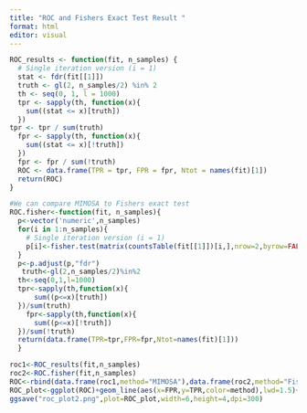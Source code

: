 ```yaml
---
title: "ROC and Fishers Exact Test Result "
format: html
editor: visual
---
```



```r
ROC_results <- function(fit, n_samples) {
  # Single iteration version (i = 1)
  stat <- fdr(fit[[1]])
  truth <- gl(2, n_samples/2) %in% 2
  th <- seq(0, 1, l = 1000)
  tpr <- sapply(th, function(x){
    sum((stat <= x)[truth])
  })
tpr <- tpr / sum(truth)
  fpr <- sapply(th, function(x){
    sum((stat <= x)[!truth])
  })
  fpr <- fpr / sum(!truth)
  ROC <- data.frame(TPR = tpr, FPR = fpr, Ntot = names(fit)[1])
  return(ROC)
} 

#We can compare MIMOSA to Fishers exact test 
ROC.fisher<-function(fit, n_samples){
  p<-vector('numeric',n_samples)
  for(i in 1:n_samples){
    # Single iteration version (i = 1)
    p[i]<-fisher.test(matrix(countsTable(fit[[1]])[i,],nrow=2,byrow=FALSE),alternative="less")$p
  }
  p<-p.adjust(p,"fdr")
   truth<-gl(2,n_samples/2)%in%2
  th<-seq(0,1,l=1000)
  tpr<-sapply(th,function(x){
      sum((p<=x)[truth])
  })/sum(truth)
    fpr<-sapply(th,function(x){
      sum((p<=x)[!truth])
  })/sum(!truth)
  return(data.frame(TPR=tpr,FPR=fpr,Ntot=names(fit)[1]))
  }

roc1<-ROC_results(fit,n_samples)
roc2<-ROC.fisher(fit,n_samples)
ROC<-rbind(data.frame(roc1,method="MIMOSA"),data.frame(roc2,method="Fisher"))
ROC_plot<-ggplot(ROC)+geom_line(aes(x=FPR,y=TPR,color=method),lwd=1.5)+facet_wrap(~Ntot)+theme_bw()
ggsave("roc_plot2.png",plot=ROC_plot,width=6,height=4,dpi=300)
```
